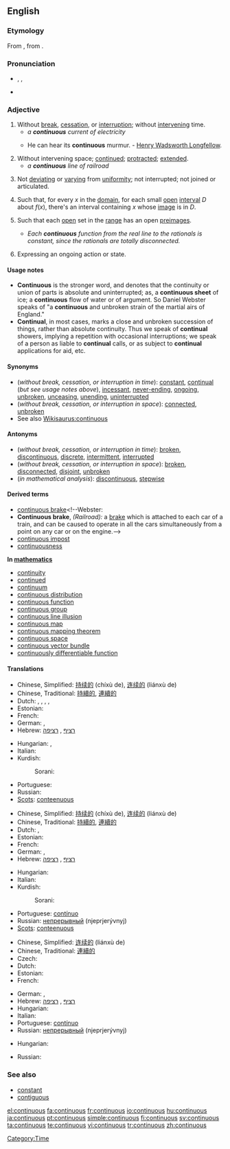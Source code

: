 {{wikipedia|Continuity}}
==English==

===Etymology===
From {{etyl|la}} {{term|lang=la|continuus}}, from {{term|lang=la|continere||to hold together}}.

===Pronunciation===
* {{enPR|kən-tĭnʹyo͞o-əs}}, {{IPA|/kənˈtɪnjuəs/}}, {{SAMPA|/k@n"tInju@s/}}
* {{audio|en-us-continuous.ogg|Audio (US)}}

===Adjective===
{{en-adj|-}}

# Without [[break]], [[cessation]], or [[interruption]]; without [[intervene|intervening]] time.
#* ''a '''continuous''' current of electricity''
#* {{rfdate}} He can hear its '''continuous''' murmur. - [[w:Henry Wadsworth Longfellow|Henry Wadsworth Longfellow]].
# Without intervening space; [[continue]]d; [[protract]]ed; [[extend]]ed.
#* ''a '''continuous''' line of railroad''
# {{botany}} Not [[deviate|deviating]] or [[vary]]ing from [[uniformity]]; not interrupted; not joined or articulated.
# {{analysis|of a [[function]]}} Such that, for every <math>x</math> in the [[domain]], for each small [[open]] [[interval]] <math>D</math> about <math>f(x)</math>, there's an interval containing <math>x</math> whose [[image]] is in <math>D</math>.
# {{mathematics|more generally|of a function}} Such that each [[open]] set in the [[range]] has an open [[preimages]].
#* ''Each '''continuous''' function from the real line to the rationals is constant, since the rationals are totally disconnected.''
# {{grammar}} Expressing an ongoing action or state.

====Usage notes====
* '''Continuous''' is the stronger word, and denotes that the continuity or union of parts is absolute and uninterrupted; as, a '''continuous sheet''' of ice; a '''continuous''' flow of water or of argument. So Daniel Webster speaks of "a '''continuous''' and unbroken strain of the martial airs of England."
* '''Continual''', in most cases, marks a close and unbroken succession of things, rather than absolute continuity. Thus we speak of '''continual''' showers, implying a repetition with occasional interruptions; we speak of a person as liable to '''continual''' calls, or as subject to '''continual''' applications for aid, etc.

====Synonyms====
* (''without break, cessation, or interruption in time''): [[constant]], [[continual]] (''but see usage notes above''), [[incessant]], [[never-ending]], [[ongoing]], [[unbroken]], [[unceasing]], [[unending]], [[uninterrupted]]
* (''without break, cessation, or interruption in space''): [[connected]], [[unbroken]]
* See also [[Wikisaurus:continuous]]

====Antonyms====
* (''without break, cessation, or interruption in time''): [[broken]], [[discontinuous]], [[discrete]], [[intermittent]], [[interrupted]]
* (''without break, cessation, or interruption in space''): [[broken]], [[disconnected]], [[disjoint]], [[unbroken]]
* (''in mathematical analysis''): [[discontinuous]], [[stepwise]]
<!--where does this one, from Webster, belong? [[batch]]-->

====Derived terms====
* [[continuous brake]]<!--Webster:
* '''Continuous brake''', ''(Railroad):'' a [[brake]] which is attached to each car of a train, and can be caused to operate in all the cars simultaneously from a point on any car or on the engine.-->
* [[continuous impost]]<!--Webster: *'''Continuous impost'''. See [[Impost]].-->
* [[continuousness]]

'''In [[mathematics]]''' <!-- from the index of MathWorld -->
* [[continuity]]
* [[continued]]
* [[continuum]]
* [[continuous distribution]]
* [[continuous function]]
* [[continuous group]]
* [[continuous line illusion]]
* [[continuous map]]
* [[continuous mapping theorem]]
* [[continuous space]]
* [[continuous vector bundle]]
* [[continuously differentiable function]]

====Translations====
{{trans-top|without break, cessation, or interruption in time}}
* Chinese, Simplified: [[持续的]] (chíxù de), [[连续的]] (liánxù de)
* Chinese, Traditional: [[持續的]], [[連續的]]
* Dutch: {{t+|nl|continu}}, {{t+|nl|voortdurend}}, {{t-|nl|ononderbroken}}, {{t+|nl|aanhoudend}},  {{t|nl|onophoudelijk}}
* Estonian: {{t|et|pidev}}
* French: {{t+|fr|continu}}
* German: {{t+|de|kontinuierlich}}, {{t+|de|stetig}}
* Hebrew: [[רציף]] {{romanization of Hebrew|ratzíf}} {{m}}, [[רציפה]] {{romanization of Hebrew|retzifá}} {{f}}
{{trans-mid}}
* Hungarian: {{t+|hu|folytonos}}, {{t+|hu|folyamatos}}
* Italian: {{t+|it|continuo}}
* Kurdish:
*: Sorani: {{t|ku|به‌رده‌وام|tr=berdewam|sc=ku-Arab}}
* Portuguese: {{t+|pt|contínuo}}
* Russian: {{t+|ru|непрерывный|tr=njeprjerývnyj|sc=Cyrl}}
* [[Scots]]: [[conteenuous]]
{{trans-bottom}}

{{trans-top|without break, cessation, or interruption in space}}
* Chinese, Simplified: [[持续的]] (chíxù de), [[连续的]] (liánxù de)
* Chinese, Traditional: [[持續的]], [[連續的]]
* Dutch: {{t+|nl|continu}}, {{t-|nl|ononderbroken}}
* Estonian: {{t|et|pidev}}
* French: {{t+|fr|continu}}
* German: {{t+|de|kontinuierlich}}, {{t+|de|stetig}}
* Hebrew: [[רציף]] {{romanization of Hebrew|ratzíf}} {{m}}, [[רציפה]] {{romanization of Hebrew|retzifá}} {{f}}
{{trans-mid}}
* Hungarian: {{t+|hu|folyamatos}}
* Italian: {{t+|it|continuo}}
* Kurdish:
*: Sorani: {{t|ku|به‌رده‌وام|tr=berdewam|sc=ku-Arab}}
* Portuguese: [[contínuo]]
* Russian: [[непрерывный]] (njeprjerývnyj)
* [[Scots]]: [[conteenuous]]
{{trans-bottom}}

{{trans-top|in botany}}
{{trans-mid}}
{{trans-bottom}}

{{trans-top|in mathematical analysis}}
* Chinese, Simplified: [[连续的]] (liánxù de)
* Chinese, Traditional: [[連續的]]
* Czech: {{t-|cs|spojitý|m}}
* Dutch: {{t+|nl|continu}}
* Estonian: {{t|et|pidev}}
* French: {{t+|fr|continu}}
{{trans-mid}}
* German: {{t+|de|kontinuierlich}}, {{t+|de|stetig}}
* Hebrew: [[רציף]] {{romanization of Hebrew|ratzíf}} {{m}}, [[רציפה]] {{romanization of Hebrew|retzifá}} {{f}}
* Hungarian: {{t+|hu|folytonos}}
* Italian: {{t+|it|continuo}}
* Portuguese: [[contínuo]]
* Russian: [[непрерывный]] (njeprjerývnyj)
{{trans-bottom}}

{{trans-top|in grammar}}
* Hungarian: {{t+|hu|folyamatos}}
{{trans-mid}}
* Russian: {{t+|ru|длительный|tr=dlitjel'nýj|sc=Cyrl}}
{{trans-bottom}}

===See also===
* [[constant]]
* [[contiguous]]

[[Category:Time]]

[[el:continuous]]
[[fa:continuous]]
[[fr:continuous]]
[[io:continuous]]
[[hu:continuous]]
[[ja:continuous]]
[[pt:continuous]]
[[simple:continuous]]
[[fi:continuous]]
[[sv:continuous]]
[[ta:continuous]]
[[te:continuous]]
[[vi:continuous]]
[[tr:continuous]]
[[zh:continuous]]